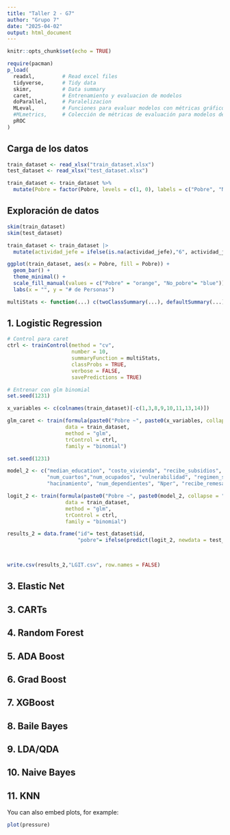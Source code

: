 ```yaml
---
title: "Taller 2 - G7"
author: "Grupo 7"
date: "2025-04-02"
output: html_document
---
```


```r
knitr::opts_chunk$set(echo = TRUE)

require(pacman)
p_load(
  readxl,         # Read excel files
  tidyverse,      # Tidy data  
  skimr,          # Data summary  
  caret,          # Entrenamiento y evaluacion de modelos
  doParallel,     # Paralelizacion
  MLeval,         # Funciones para evaluar modelos con métricas gráficos.
  #MLmetrics,     # Colección de métricas de evaluación para modelos de machine learning.
  pROC
)

```

## Carga de los datos 


```r

train_dataset <- read_xlsx("train_dataset.xlsx")
test_dataset <- read_xlsx("test_dataset.xlsx")

train_dataset <- train_dataset %>%
  mutate(Pobre = factor(Pobre, levels = c(1, 0), labels = c("Pobre", "No_pobre")))

```

## Exploración de datos

```r

skim(train_dataset)
skim(test_dataset)

train_dataset <- train_dataset |> 
  mutate(actividad_jefe = ifelse(is.na(actividad_jefe),"6", actividad_jefe))

```

```r

ggplot(train_dataset, aes(x = Pobre, fill = Pobre)) +
  geom_bar() + 
  theme_minimal() +  
  scale_fill_manual(values = c("Pobre" = "orange", "No_pobre"= "blue")) +  
  labs(x = "", y = "# de Personas")  

```

```r

multiStats <- function(...) c(twoClassSummary(...), defaultSummary(...), prSummary(...), multiClassSummary(...))

```


## 1. Logistic Regression

```r
# Control para caret
ctrl <- trainControl(method = "cv",
                     number = 10,
                     summaryFunction = multiStats,
                     classProbs = TRUE,
                     verbose = FALSE,
                     savePredictions = TRUE)

# Entrenar con glm binomial
set.seed(1231)

x_variables <- c(colnames(train_dataset)[-c(1,3,8,9,10,11,13,14)])

glm_caret <- train(formula(paste0("Pobre ~", paste0(x_variables, collapse = " + "))),
                   data = train_dataset,
                   method = "glm",
                   trControl = ctrl,
                   family = "binomial")

```
```r
set.seed(1231)

model_2 <- c("median_education", "costo_vivienda", "recibe_subsidios",
             "num_cuartos","num_ocupados", "vulnerabilidad", "regimen_subsidiado",
             "hacinamiento", "num_dependientes", "Nper", "recibe_remesas", "tipo_posesion","int_subempleo")

logit_2 <- train(formula(paste0("Pobre ~", paste0(model_2, collapse = " + "))),
                   data = train_dataset,
                   method = "glm",
                   trControl = ctrl,
                   family = "binomial")

results_2 = data.frame("id"= test_dataset$id, 
                       "pobre"= ifelse(predict(logit_2, newdata = test_dataset, type = "raw") =="Pobre", 1,0))

 

write.csv(results_2,"LGIT.csv", row.names = FALSE)
```


## 3. Elastic Net

## 3. CARTs

## 4. Random Forest

## 5. ADA Boost

## 6. Grad Boost

## 7. XGBoost

## 8. Baile Bayes

## 9. LDA/QDA

## 10. Naive Bayes

## 11. KNN

You can also embed plots, for example:

```r
plot(pressure)
```

